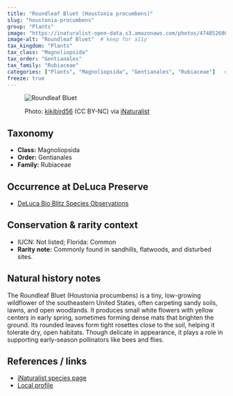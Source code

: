 ```yaml
---
title: "Roundleaf Bluet (Houstonia procumbens)"
slug: "houstonia-procumbens"
group: "Plants"
image: "https://inaturalist-open-data.s3.amazonaws.com/photos/474852680/medium.jpg"       # keep for thumbnails
image-alt: "Roundleaf Bluet"  # keep for a11y
tax_kingdom: "Plants"
tax_class: "Magnoliopsida"
tax_order: "Gentianales"
tax_family: "Rubiaceae"
categories: ["Plants", "Magnoliopsida", "Gentianales", "Rubiaceae"]   # these drive the chips + filtering
freeze: true
---
```


<figure class="species-figure">

<img src="https://inaturalist-open-data.s3.amazonaws.com/photos/474852680/medium.jpg" alt="Roundleaf Bluet" class="species-photo"/>

<figcaption class="photo-credit">

Photo: <a href="https://www.inaturalist.org/people/kikibird56">kikibird56</a> (CC BY-NC) via <a href="https://www.inaturalist.org/observations/264402838">iNaturalist</a>

</figcaption>

</figure>

## Taxonomy

-   **Class:** Magnoliopsida
-   **Order:** Gentianales
-   **Family:** Rubiaceae

## Occurrence at DeLuca Preserve

-   [DeLuca Bio Blitz Species Observations](https://www.inaturalist.org/observations?project_id=191727&subview=table&taxon_id=133305)

## Conservation & rarity context

-   IUCN: Not listed; Florida: Common
-   **Rarity note:** Commonly found in sandhills, flatwoods, and disturbed sites.

## Natural history notes

The Roundleaf Bluet (Houstonia procumbens) is a tiny, low-growing wildflower of the southeastern United States, often carpeting sandy soils, lawns, and open woodlands. It produces small white flowers with yellow centers in early spring, sometimes forming dense mats that brighten the ground. Its rounded leaves form tight rosettes close to the soil, helping it tolerate dry, open habitats. Though delicate in appearance, it plays a role in supporting early-season pollinators like bees and flies.

## References / links

-   [iNaturalist species page](https://www.inaturalist.org/taxa/133305-Houstonia-procumbens)
-   [Local profile](https://florida.plantatlas.usf.edu/plant/species/1480)
